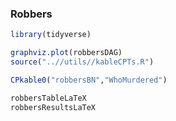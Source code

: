 
###   Robbers


```r
library(tidyverse)
```


```r
graphviz.plot(robbersDAG)
source("..//utils//kableCPTs.R")
```


```r
CPkable0("robbersBN","WhoMurdered")
```


\todo{need to fix and add CPTs}



```r
robbersTableLaTeX
robbersResultsLaTeX
```





